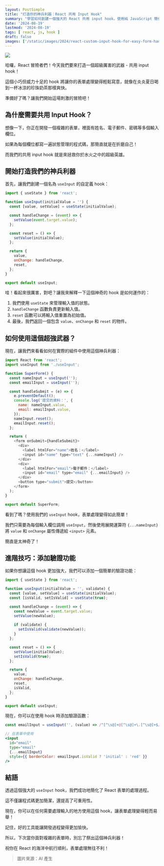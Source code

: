 ```yaml
---
layout: PostSimple
title: "打造你的神兵利器：React 共用 Input Hook"
summary: "學習如何創建一個強大的 React 共用 input hook，使用純 JavaScript 簡化表單處理，提高代碼可重用性，並添加驗證功能。"
date: '2024-08-19'
lastmod: '2024-08-19'
tags: [ react, js, hook ]
draft: false
images: ['/static/images/2024/react-custom-input-hook-for-easy-form-handling/cover.webp']
---
```


![](/static/images/2024/react-custom-input-hook-for-easy-form-handling/cover.webp)

哈囉，React 冒險者們！今天我們要來打造一個超級厲害的武器 - 共用 input hook！

這個小巧但威力十足的 hook 將讓你的表單處理變得輕鬆寫意，就像在炎炎夏日喝到一杯冰涼的珍珠奶茶那樣爽快。

準備好了嗎？讓我們開始這場刺激的冒險吧！

## 為什麼需要共用 Input Hook？

想像一下，你正在開發一個複雜的表單，裡面有姓名、電子郵件、密碼等多個輸入欄位。

如果為每個欄位都寫一遍狀態管理的程式碼，那簡直就是在折磨自己！

而我們的共用 input hook 就是來拯救你於水火之中的超級英雄。

## 開始打造我們的神兵利器

首先，讓我們創建一個名為 `useInput` 的自定義 hook：

```javascript:useInput.js
import { useState } from 'react';

function useInput(initialValue = '') {
  const [value, setValue] = useState(initialValue);

  const handleChange = (event) => {
    setValue(event.target.value);
  };

  const reset = () => {
    setValue(initialValue);
  };

  return {
    value,
    onChange: handleChange,
    reset,
  };
}

export default useInput;
```

哇！看起來很厲害，對吧？讓我來解釋一下這個神奇的 hook 是如何運作的：

1. 我們使用 `useState` 來管理輸入值的狀態。
2. `handleChange` 函數負責更新輸入值。
3. `reset` 函數可以將輸入值重置為初始值。
4. 最後，我們返回一個包含 `value`、`onChange` 和 `reset` 的物件。

## 如何使用這個超強武器？

現在，讓我們來看看如何在實際的組件中使用這個神兵利器：

```jsx:form.js
import React from 'react';
import useInput from './useInput';

function SuperForm() {
  const nameInput = useInput('');
  const emailInput = useInput('');

  const handleSubmit = (e) => {
    e.preventDefault();
    console.log('提交的資料：', {
      name: nameInput.value,
      email: emailInput.value,
    });
    nameInput.reset();
    emailInput.reset();
  };

  return (
    <form onSubmit={handleSubmit}>
      <div>
        <label htmlFor="name">姓名：</label>
        <input id="name" type="text" {...nameInput} />
      </div>
      <div>
        <label htmlFor="email">電子郵件：</label>
        <input id="email" type="email" {...emailInput} />
      </div>
      <button type="submit">提交</button>
    </form>
  );
}

export default SuperForm;
```

看到了嗎？使用我們的 `useInput` hook，表單處理變得如此簡單！

我們只需要為每個輸入欄位調用 `useInput`，然後使用展開運算符 `{...nameInput}` 將 `value` 和 `onChange` 屬性傳遞給 `<input>` 元素。

簡直是太神奇了！

## 進階技巧：添加驗證功能

如果你想讓這個 hook 更加強大，我們可以添加一個簡單的驗證功能：

```javascript:useInput.js
import { useState } from 'react';

function useInput(initialValue = '', validate) {
  const [value, setValue] = useState(initialValue);
  const [isValid, setIsValid] = useState(true);

  const handleChange = (event) => {
    const newValue = event.target.value;
    setValue(newValue);
    
    if (validate) {
      setIsValid(validate(newValue));
    }
  };

  const reset = () => {
    setValue(initialValue);
    setIsValid(true);
  };

  return {
    value,
    onChange: handleChange,
    reset,
    isValid,
  };
}

export default useInput;
```

現在，你可以在使用 hook 時添加驗證函數：

```jsx
const emailInput = useInput('', (value) => /^[^\s@]+@[^\s@]+\.[^\s@]+$/.test(value));

// 在表單中使用
<input
  id="email"
  type="email"
  {...emailInput}
  style={{ borderColor: emailInput.isValid ? 'initial' : 'red' }}
/>
```

## 結語

透過這個強大的 `useInput` hook，我們成功地簡化了 React 表單的處理過程。

這不僅讓程式碼更加簡潔，還提高了可重用性。

現在，你可以在任何需要處理輸入的地方使用這個 hook，讓表單處理變得輕而易舉！

記住，好的工具能讓開發過程變得更加愉快。

所以，下次當你面對複雜的表單時，別忘了祭出這個神兵利器！

祝你在 React 的海洋中航行順利，表單處理無往不利！

> 圖片來源：AI 產生